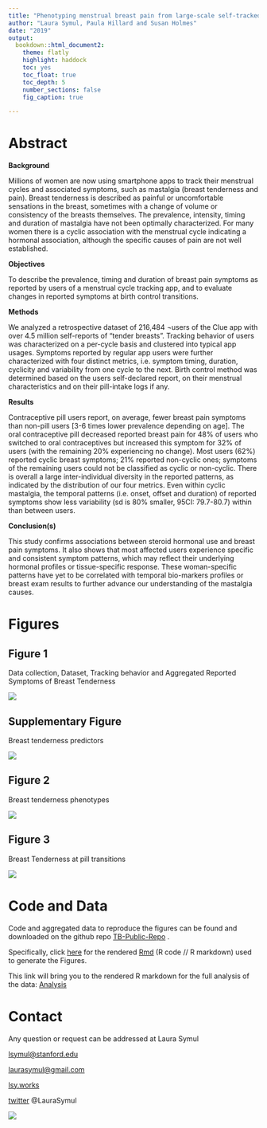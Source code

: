 ```yaml
---
title: "Phenotyping menstrual breast pain from large-scale self-tracked data"
author: "Laura Symul, Paula Hillard and Susan Holmes"
date: "2019"
output: 
  bookdown::html_document2: 
    theme: flatly
    highlight: haddock
    toc: yes
    toc_float: true
    toc_depth: 5
    number_sections: false
    fig_caption: true

---
```



# Abstract

**Background**

Millions of women are now using smartphone apps to track their menstrual cycles and associated symptoms, such as mastalgia (breast tenderness and pain). Breast tenderness is described as painful or uncomfortable sensations in the breast, sometimes with a change of volume or consistency of the breasts themselves.  The prevalence, intensity, timing and duration of mastalgia have not been optimally characterized. For many women there is a cyclic association with the menstrual cycle indicating a hormonal association, although the specific causes of pain are not well established. 

**Objectives**

To describe the prevalence, timing and duration of breast pain symptoms as reported by users of a menstrual cycle tracking app, and to evaluate changes in reported symptoms at birth control transitions.

**Methods**

We analyzed a retrospective dataset of 216,484 ¬users of the Clue app with over 4.5 million self-reports of “tender breasts”. Tracking behavior of users was characterized on a per-cycle basis and clustered into typical app usages. Symptoms reported by regular app users were further characterized with four distinct metrics, i.e. symptom timing, duration, cyclicity and variability from one cycle to the next. Birth control method was determined based on the users self-declared report, on their menstrual characteristics and on their pill-intake logs if any.

**Results**

Contraceptive pill users report, on average, fewer breast pain symptoms than non-pill users [3-6 times lower prevalence depending on age].  The oral contraceptive pill decreased reported breast pain for 48% of users who switched to oral contraceptives but increased this symptom for 32% of users (with the remaining 20% experiencing no change). Most users (62%) reported cyclic breast symptoms; 21% reported non-cyclic ones; symptoms of the remaining users could not be classified as cyclic or non-cyclic. There is overall a large inter-individual diversity in the reported patterns, as indicated by the distribution of our four metrics. Even within cyclic mastalgia, the temporal patterns (i.e. onset, offset and duration) of reported symptoms show less variability (sd is 80% smaller, 95CI: 79.7-80.7) within than between users.    

**Conclusion(s)**

This study confirms associations between steroid hormonal use and breast pain symptoms. It also shows that most affected users experience specific and consistent symptom patterns, which may reflect their underlying hormonal profiles or tissue-specific response. These woman-specific patterns have yet to be correlated with temporal bio-markers profiles or breast exam results to further advance our understanding of the mastalgia causes. 


# Figures

## Figure 1

Data collection, Dataset, Tracking behavior and Aggregated Reported Symptoms of Breast Tenderness

![](Figures Tables Media/Figures/Figure 1_current.png)


## Supplementary Figure

Breast tenderness predictors

![](Figures Tables Media/Figures/Figure S2_current.png)

## Figure 2

Breast tenderness phenotypes

![](Figures Tables Media/Figures/Figure 2_current.png)


## Figure 3

Breast Tenderness at pill transitions


![](Figures Tables Media/Figures/Figure 3_current.png)




# Code and Data

Code and aggregated data to reproduce the figures can be found and downloaded on the github repo [TB-Public-Repo](https://github.com/lasy/TB-Public-Repo) .

Specifically, click [here](https://lasy.github.io/TB-Public-Repo/Code/Tender_breasts_FIGURES.html)  for the rendered  [Rmd](https://github.com/lasy/TB-Public-Repo/blob/master/Code/Tender_Breasts_FIGURES.Rmd) (R code // R markdown) used to generate the Figures.

This link will bring you to the rendered R markdown for the full analysis of the data: [Analysis](https://lasy.github.io/TB-Public-Repo/Code/Tender_breasts_ANALYSIS.html)


# Contact
Any question or request can be addressed at Laura Symul 

[lsymul@stanford.edu](mailto:lsymul@stanford.edu) 

[laurasymul@gmail.com](mailto:laurasymul@gmail.com) 

[lsy.works](http://lsy.works/)

[twitter](https://twitter.com/LauraSymul) @LauraSymul


![](Figures Tables Media/Media/Clue TB icon banner-02.png)



